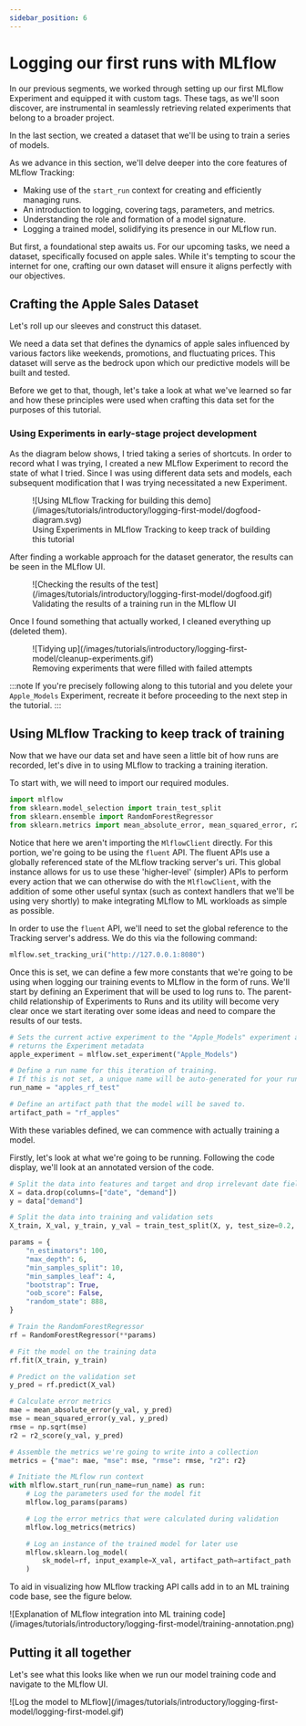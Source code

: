 ```yaml
---
sidebar_position: 6
---
```


# Logging our first runs with MLflow

In our previous segments, we worked through setting up our first MLflow Experiment and equipped it
with custom tags. These tags, as we'll soon discover, are instrumental in seamlessly retrieving
related experiments that belong to a broader project.

In the last section, we created a dataset that we'll be using to train a series of models.

As we advance in this section, we'll delve deeper into the core features of MLflow Tracking:

- Making use of the `start_run` context for creating and efficiently managing runs.
- An introduction to logging, covering tags, parameters, and metrics.
- Understanding the role and formation of a model signature.
- Logging a trained model, solidifying its presence in our MLflow run.

But first, a foundational step awaits us. For our upcoming tasks, we need a dataset, specifically
focused on apple sales. While it's tempting to scour the internet for one, crafting our own dataset
will ensure it aligns perfectly with our objectives.

## Crafting the Apple Sales Dataset

Let's roll up our sleeves and construct this dataset.

We need a data set that defines the dynamics of apple sales influenced by various factors like
weekends, promotions, and fluctuating prices. This dataset will serve as the bedrock upon which
our predictive models will be built and tested.

Before we get to that, though, let's take a look at what we've learned so far and how these principles
were used when crafting this data set for the purposes of this tutorial.

### Using Experiments in early-stage project development

As the diagram below shows, I tried taking a series of shortcuts. In order to record what I was trying,
I created a new MLflow Experiment to record the state of what I tried. Since I was using different data
sets and models, each subsequent modification that I was trying necessitated a new Experiment.

<figure className="center-div" style={{ width: 1024, maxWidth: "100%", textAlign: "center" }}>
  ![Using MLflow Tracking for building this demo](/images/tutorials/introductory/logging-first-model/dogfood-diagram.svg)
  <figcaption>Using Experiments in MLflow Tracking to keep track of building this tutorial</figcaption>
</figure>

After finding a workable approach for the dataset generator, the results can be seen in the MLflow
UI.

<figure className="center-div" style={{ width: 1024, maxWidth: "100%", textAlign: "center" }}>
  ![Checking the results of the test](/images/tutorials/introductory/logging-first-model/dogfood.gif)
  <figcaption>Validating the results of a training run in the MLflow UI</figcaption>
</figure>

Once I found something that actually worked, I cleaned everything up (deleted them).

<figure className="center-div" style={{ width: 1024, maxWidth: "100%", textAlign: "center" }}>
  ![Tidying up](/images/tutorials/introductory/logging-first-model/cleanup-experiments.gif)
  <figcaption>Removing experiments that were filled with failed attempts</figcaption>
</figure>

:::note
If you're precisely following along to this tutorial and you delete your `Apple_Models`
Experiment, recreate it before proceeding to the next step in the tutorial.
:::

## Using MLflow Tracking to keep track of training

Now that we have our data set and have seen a little bit of how runs are recorded, let's dive in to
using MLflow to tracking a training iteration.

To start with, we will need to import our required modules.

```python
import mlflow
from sklearn.model_selection import train_test_split
from sklearn.ensemble import RandomForestRegressor
from sklearn.metrics import mean_absolute_error, mean_squared_error, r2_score
```

Notice that here we aren't importing the `MlflowClient` directly. For this portion, we're going to
be using the `fluent` API. The fluent APIs use a globally referenced state of the MLflow tracking
server's uri. This global instance allows for us to use these 'higher-level' (simpler) APIs to perform
every action that we can otherwise do with the `MlflowClient`, with the addition of some other useful
syntax (such as context handlers that we'll be using very shortly) to make integrating MLflow to
ML workloads as simple as possible.

In order to use the `fluent` API, we'll need to set the global reference to the Tracking server's
address. We do this via the following command:

```python
mlflow.set_tracking_uri("http://127.0.0.1:8080")
```

Once this is set, we can define a few more constants that we're going to be using when logging our
training events to MLflow in the form of runs. We'll start by defining an Experiment that will be used
to log runs to. The parent-child relationship of Experiments to Runs and its utility will become very
clear once we start iterating over some ideas and need to compare the results of our tests.

```python
# Sets the current active experiment to the "Apple_Models" experiment and
# returns the Experiment metadata
apple_experiment = mlflow.set_experiment("Apple_Models")

# Define a run name for this iteration of training.
# If this is not set, a unique name will be auto-generated for your run.
run_name = "apples_rf_test"

# Define an artifact path that the model will be saved to.
artifact_path = "rf_apples"
```

With these variables defined, we can commence with actually training a model.

Firstly, let's look at what we're going to be running. Following the code display, we'll look at
an annotated version of the code.

```python
# Split the data into features and target and drop irrelevant date field and target field
X = data.drop(columns=["date", "demand"])
y = data["demand"]

# Split the data into training and validation sets
X_train, X_val, y_train, y_val = train_test_split(X, y, test_size=0.2, random_state=42)

params = {
    "n_estimators": 100,
    "max_depth": 6,
    "min_samples_split": 10,
    "min_samples_leaf": 4,
    "bootstrap": True,
    "oob_score": False,
    "random_state": 888,
}

# Train the RandomForestRegressor
rf = RandomForestRegressor(**params)

# Fit the model on the training data
rf.fit(X_train, y_train)

# Predict on the validation set
y_pred = rf.predict(X_val)

# Calculate error metrics
mae = mean_absolute_error(y_val, y_pred)
mse = mean_squared_error(y_val, y_pred)
rmse = np.sqrt(mse)
r2 = r2_score(y_val, y_pred)

# Assemble the metrics we're going to write into a collection
metrics = {"mae": mae, "mse": mse, "rmse": rmse, "r2": r2}

# Initiate the MLflow run context
with mlflow.start_run(run_name=run_name) as run:
    # Log the parameters used for the model fit
    mlflow.log_params(params)

    # Log the error metrics that were calculated during validation
    mlflow.log_metrics(metrics)

    # Log an instance of the trained model for later use
    mlflow.sklearn.log_model(
        sk_model=rf, input_example=X_val, artifact_path=artifact_path
    )
```

To aid in visualizing how MLflow tracking API calls add in to an ML training code base, see the figure below.

<div className="center-div" style={{ width: 1024, maxWidth: "100%" }}>
  ![Explanation of MLflow integration into ML training code](/images/tutorials/introductory/logging-first-model/training-annotation.png)
</div>

## Putting it all together

Let's see what this looks like when we run our model training code and navigate to the MLflow UI.

<div className="center-div" style={{ width: 1024, maxWidth: "100%" }}>
  ![Log the model to MLflow](/images/tutorials/introductory/logging-first-model/logging-first-model.gif)
</div>
